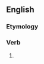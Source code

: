 ==English==

===Etymology===
{{suffix|en|cut|eth|nocat=1}}

===Verb===
{{head|en|verb form}}

# {{en-archaic third-person singular of|cut}}